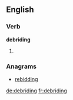 ==English==

===Verb===
'''debriding'''

# {{third-person singular of|debride}}

===Anagrams===
* [[rebidding#English|rebidding]]

[[de:debriding]]
[[fr:debriding]]